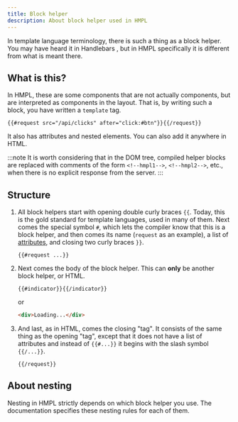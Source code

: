 ```yaml
---
title: Block helper
description: About block helper used in HMPL
---
```



In template language terminology, there is such a thing as a block helper. You may have heard it in Handlebars <Icon class="docs-inline" name="seti:mustache"  />, but in HMPL specifically it is different from what is meant there.

## What is this?

In HMPL, these are some components that are not actually components, but are interpreted as components in the layout. That is, by writing such a block, you have written a `template` tag.

```hmpl
{{#request src="/api/clicks" after="click:#btn"}}{{/request}}
```

It also has attributes and nested elements. You can also add it anywhere in HTML.

:::note
It is worth considering that in the DOM tree, compiled helper blocks are replaced with comments of the form `<!--hmpl1-->`, `<!--hmpl2-->`, etc., when there is no explicit response from the server.
:::

## Structure


<Steps>

1. All block helpers start with opening double curly braces `{{`. Today, this is the gold standard for template languages, used in many of them. Next comes the special symbol `#`, which lets the compiler know that this is a block helper, and then comes its name (`request` as an example), a list of [attributes](/syntax/attribute), and closing two curly braces `}}`.

   ```hmpl
   {{#request ...}}
   ```

2. Next comes the body of the block helper. This can **only** be another block helper, or HTML.

   ```hmpl
   {{#indicator}}{{/indicator}}
   ```

   or

   ```html
   <div>Loading...</div>
   ```

3. And last, as in HTML, comes the closing "tag". It consists of the same thing as the opening "tag", except that it does not have a list of attributes and instead of `{{#...}}` it begins with the slash symbol `{{/...}}`.

   ```hmpl
   {{/request}}
   ```

</Steps>

## About nesting

Nesting in HMPL strictly depends on which block helper you use. The documentation specifies these nesting rules for each of them.

